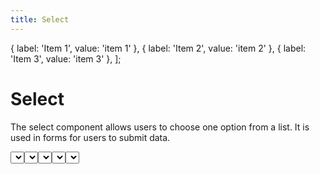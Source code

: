 ```yaml
---
title: Select
---
```




  { label: 'Item 1', value: 'item 1' },
  { label: 'Item 2', value: 'item 2' },
  { label: 'Item 3', value: 'item 3' },
];

# Select

The select component allows users to choose one option from a list. It is used in forms for users to submit data.

<Select items={items} />

## Select versus Dropdown

While the select and dropdown components look similar, they have different functions.

- Use the select component inside a form where users are selecting from a list of options and submitting data.
- Use the dropdown component for actions like filter or sort content on a page.

## Variants

### Basic

<Preview>
  <Select items={items} />
</Preview>

### With label

<Preview>
  <Select label="Items" items={items} />
</Preview>

### Custom placeholder

<Preview>
  <Select placeholder="What will you choose?" items={items} />
</Preview>

### Preselected value

<Preview>
  <Select value="item 3" items={items} />
</Preview>

## Props

<Props component={Select} />

## Accessibility

Select is consistent with [ARIA design pattern for](https://www.w3.org/TR/wai-aria-practices/examples/listbox/listbox-collapsible.html) a dropdown select.

